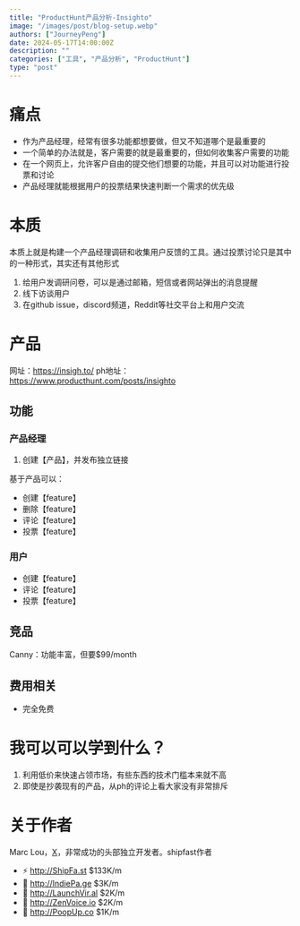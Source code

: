 ```yaml
---
title: "ProductHunt产品分析-Insighto"
image: "/images/post/blog-setup.webp"
authors: ["JourneyPeng"]
date: 2024-05-17T14:00:00Z
description: ""
categories: ["工具", "产品分析", "ProductHunt"]
type: "post"
---
```



# 痛点

- 作为产品经理，经常有很多功能都想要做，但又不知道哪个是最重要的
- 一个简单的办法就是，客户需要的就是最重要的，但如何收集客户需要的功能
- 在一个网页上，允许客户自由的提交他们想要的功能，并且可以对功能进行投票和讨论
- 产品经理就能根据用户的投票结果快速判断一个需求的优先级

# 本质
本质上就是构建一个产品经理调研和收集用户反馈的工具。通过投票讨论只是其中的一种形式，其实还有其他形式

1. 给用户发调研问卷，可以是通过邮箱，短信或者网站弹出的消息提醒
2. 线下访谈用户
3. 在github issue，discord频道，Reddit等社交平台上和用户交流


# 产品
网址：https://insigh.to/
ph地址：https://www.producthunt.com/posts/insighto

## 功能

### 产品经理

1. 创建【产品】，并发布独立链接

基于产品可以：

- 创建【feature】
- 删除【feature】
- 评论【feature】
- 投票【feature】

### 用户

- 创建【feature】
- 评论【feature】
- 投票【feature】

## 竞品

Canny：功能丰富，但要$99/month

## 费用相关

- 完全免费

# 我可以可以学到什么？

1. 利用低价来快速占领市场，有些东西的技术门槛本来就不高
2. 即使是抄袭现有的产品，从ph的评论上看大家没有非常排斥

# 关于作者

Marc Lou，[X](https://twitter.com/marc_louvion)，非常成功的头部独立开发者。shipfast作者

- ⚡️ http://ShipFa.st $133K/m
- 🍜 http://IndiePa.ge $3K/m
- 🚀 http://LaunchVir.al $2K/m
- 🪷 http://ZenVoice.io $2K/m
- 💩 http://PoopUp.co $1K/m